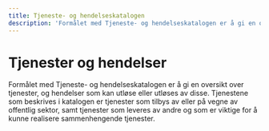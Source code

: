 ```yaml
---
title: Tjeneste- og hendelseskatalogen
description: 'Formålet med Tjeneste- og hendelseskatalogen er å gi en oversikt over tjenester, og hendelser som kan utløse eller utløses av disse.'
---
```


# Tjenester og hendelser

<Ingress>
    Formålet med Tjeneste- og hendelseskatalogen er å gi en oversikt over tjenester, og hendelser som kan utløse eller
    utløses av disse. Tjenestene som beskrives i katalogen er tjenester som tilbys av eller på vegne av offentlig
    sektor, samt tjenester som leveres av andre og som er viktige for å kunne realisere sammenhengende tjenester.
</Ingress>

<AlertWithLinkButton
    text='Ønsker du å søke i tjenester og hendelser?'
    button='Finn tjenester og hendelser&nbsp;→'
    link='/public-services-and-events'
/>
